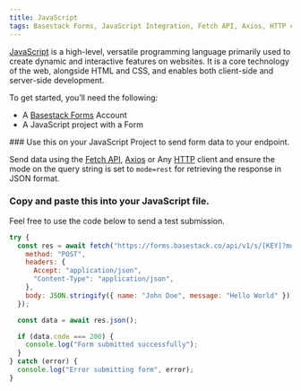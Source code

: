 ```yaml
---
title: JavaScript
tags: Basestack Forms, JavaScript Integration, Fetch API, Axios, HTTP client, Form submission, API integration, JSON response, Web development, Developer tools, "2025"
---
```




[JavaScript](https://developer.mozilla.org/en-US/docs/Web/JavaScript?ref=basestack.co) is a high-level, versatile programming language primarily used to create dynamic and interactive features on websites. It is a core technology of the web, alongside HTML and CSS, and enables both client-side and server-side development.

To get started, you’ll need the following:

- A [Basestack Forms](https://forms.basestack.co) Account
- A JavaScript project with a Form

<Steps>

<Step>
### Use this on your JavaScript Project to send form data to your endpoint.

Send data using the [Fetch API](https://developer.mozilla.org/en-US/docs/Web/API/Fetch_API?ref=basestack.co), [Axios](https://axios-http.com/?ref=basestack.co) or Any [HTTP](https://developer.mozilla.org/en-US/docs/Web/HTTP?ref=basestack.co) client and ensure the mode on the query string is set to `mode=rest` for retrieving the response in JSON format.
</Step>
<Step>
### Copy and paste this into your JavaScript file.

Feel free to use the code below to send a test submission.

```js copy title="script.js"
try {
  const res = await fetch("https://forms.basestack.co/api/v1/s/[KEY]?mode=rest", {
    method: "POST",
    headers: {
      Accept: "application/json",
      "Content-Type": "application/json",
    },
    body: JSON.stringify({ name: "John Doe", message: "Hello World" }),
  });

  const data = await res.json();

  if (data.code === 200) {
    console.log("Form submitted successfully");
  }
} catch (error) {
  console.log("Error submitting form", error);
}
```
</Step>
</Steps>